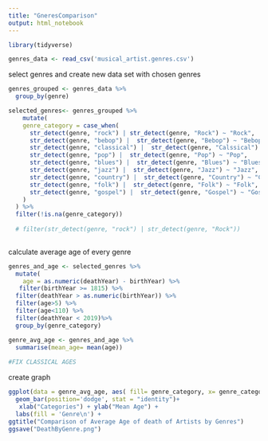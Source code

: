 ---
title: "GneresComparison"
output: html_notebook
---



```{r}
library(tidyverse)
```

```{r}
genres_data <- read_csv('musical_artist.genres.csv')
```
select genres and create new data set with chosen genres
```{r}
genres_grouped <- genres_data %>%
  group_by(genre)

selected_genres<- genres_grouped %>%
    mutate(
    genre_category = case_when(
      str_detect(genre, "rock") | str_detect(genre, "Rock") ~ "Rock",
      str_detect(genre, "bebop") |  str_detect(genre, "Bebop") ~ "Bebop",
      str_detect(genre, "classical") |  str_detect(genre, "Calssical") ~ "Classical",
      str_detect(genre, "pop") |  str_detect(genre, "Pop") ~ "Pop",
      str_detect(genre, "blues") |  str_detect(genre, "Blues") ~ "Blues",
      str_detect(genre, "jazz") |  str_detect(genre, "Jazz") ~ "Jazz",
      str_detect(genre, "country") |  str_detect(genre, "Country") ~ "Country",
      str_detect(genre, "folk") |  str_detect(genre, "Folk") ~ "Folk",
      str_detect(genre, "gospel") |  str_detect(genre, "Gospel") ~ "Gospel"
    )
  ) %>%
  filter(!is.na(genre_category))
  
  # filter(str_detect(genre, "rock") | str_detect(genre, "Rock"))
  
```

calculate average age of every genre
```{r}
genres_and_age <- selected_genres %>%
  mutate(
    age = as.numeric(deathYear) - birthYear) %>%
   filter(birthYear >= 1815) %>% 
  filter(deathYear > as.numeric(birthYear)) %>%
  filter(age>5) %>%
  filter(age<110) %>%
  filter(deathYear < 2019)%>%
  group_by(genre_category) 

genre_avg_age <- genres_and_age %>%
  summarise(mean_age= mean(age))
   
#FIX CLASSICAL AGES
```


create graph

```{r}
ggplot(data = genre_avg_age, aes( fill= genre_category, x= genre_category, y = mean_age) )+
  geom_bar(position='dodge', stat = "identity")+
   xlab("Categories") + ylab("Mean Age") +
  labs(fill = 'Genre\n') +
ggtitle("Comparison of Average Age of death of Artists by Genres")
ggsave("DeathByGenre.png")


```




